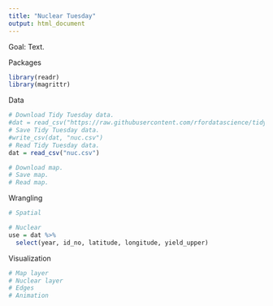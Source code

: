 ```yaml
---
title: "Nuclear Tuesday"
output: html_document
---
```


Goal: Text.


Packages
```r

library(readr)
library(magrittr)

```

Data
```r

# Download Tidy Tuesday data.
#dat = read_csv("https://raw.githubusercontent.com/rfordatascience/tidytuesday/master/data/2019/2019-08-20/nuclear_explosions.csv")
# Save Tidy Tuesday data.
#write_csv(dat, "nuc.csv")
# Read Tidy Tuesday data.
dat = read_csv("nuc.csv")

# Download map.
# Save map.
# Read map.

```

Wrangling
```r

# Spatial

# Nuclear
use = dat %>% 
  select(year, id_no, latitude, longitude, yield_upper)

```

Visualization
```r

# Map layer
# Nuclear layer
# Edges
# Animation

```

